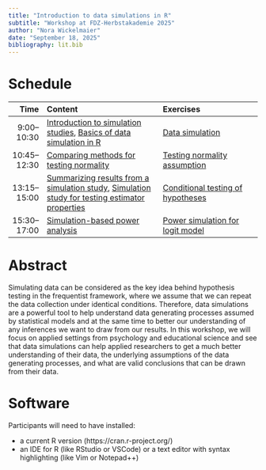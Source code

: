 ```yaml
---
title: "Introduction to data simulations in R"
subtitle: "Workshop at FDZ-Herbstakademie 2025"
author: "Nora Wickelmaier"
date: "September 18, 2025"
bibliography: lit.bib
---
```


# Schedule

| Time         | Content                                                 | Exercises                                       |
|-------------:|:--------------------------------------------------------|:------------------------------------------------|
|  9:00--10:30 | [Introduction to simulation studies](01_intro/01-intro.pdf), [Basics of data simulation in R](01_intro/02-datsim.html)| [Data simulation](01_intro/exercise.html)|
| 10:45--12:30 | [Comparing methods for testing normality](02_normality/01-normality.html) | [Testing normality assumption](02_normality/exercise.html)                   |
| 13:15--15:00 | [Summarizing results from a simulation study](03_conditional/01-summarize.pdf), [Simulation study for testing estimator properties](03_conditional/02-simstudy.html) | [Conditional testing of hypotheses](03_conditional/exercise.html)    |
| 15:30--17:00 | [Simulation-based power analysis](04_powersim/01-powersim.pdf)  | [Power simulation for logit model](04_powersim/exercise.html) |


# Abstract

Simulating data can be considered as the key idea behind hypothesis testing in
the frequentist framework, where we assume that we can repeat the data
collection under identical conditions. Therefore, data simulations are a
powerful tool to help understand data generating processes assumed by
statistical models and at the same time to better our understanding of any
inferences we want to draw from our results. In this workshop, we will focus on
applied settings from psychology and educational science and see that data
simulations can help applied researchers to get a much better understanding of
their data, the underlying assumptions of the data generating processes, and
what are valid conclusions that can be drawn from their data.

# Software

Participants will need to have installed:

* a current R version (https://cran.r-project.org/)
* an IDE for R (like RStudio or VSCode) or a text editor with syntax
  highlighting (like Vim or Notepad++)

